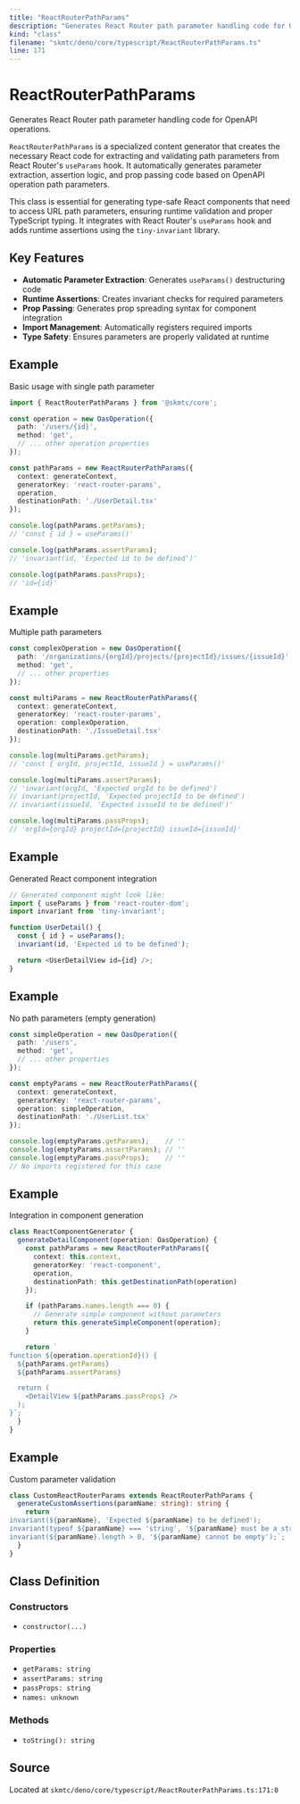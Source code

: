 ```yaml
---
title: "ReactRouterPathParams"
description: "Generates React Router path parameter handling code for OpenAPI operations."
kind: "class"
filename: "skmtc/deno/core/typescript/ReactRouterPathParams.ts"
line: 171
---
```


# ReactRouterPathParams

Generates React Router path parameter handling code for OpenAPI operations.

`ReactRouterPathParams` is a specialized content generator that creates the necessary
React code for extracting and validating path parameters from React Router's `useParams`
hook. It automatically generates parameter extraction, assertion logic, and prop passing
code based on OpenAPI operation path parameters.

This class is essential for generating type-safe React components that need to access
URL path parameters, ensuring runtime validation and proper TypeScript typing. It
integrates with React Router's `useParams` hook and adds runtime assertions using
the `tiny-invariant` library.

## Key Features

- **Automatic Parameter Extraction**: Generates `useParams()` destructuring code
- **Runtime Assertions**: Creates invariant checks for required parameters
- **Prop Passing**: Generates prop spreading syntax for component integration
- **Import Management**: Automatically registers required imports
- **Type Safety**: Ensures parameters are properly validated at runtime


## Example

Basic usage with single path parameter
```typescript
import { ReactRouterPathParams } from '@skmtc/core';

const operation = new OasOperation({
  path: '/users/{id}',
  method: 'get',
  // ... other operation properties
});

const pathParams = new ReactRouterPathParams({
  context: generateContext,
  generatorKey: 'react-router-params',
  operation,
  destinationPath: './UserDetail.tsx'
});

console.log(pathParams.getParams);
// 'const { id } = useParams()'

console.log(pathParams.assertParams);
// 'invariant(id, 'Expected id to be defined')'

console.log(pathParams.passProps);
// 'id={id}'
```


## Example

Multiple path parameters
```typescript
const complexOperation = new OasOperation({
  path: '/organizations/{orgId}/projects/{projectId}/issues/{issueId}',
  method: 'get',
  // ... other properties
});

const multiParams = new ReactRouterPathParams({
  context: generateContext,
  generatorKey: 'react-router-params',
  operation: complexOperation,
  destinationPath: './IssueDetail.tsx'
});

console.log(multiParams.getParams);
// 'const { orgId, projectId, issueId } = useParams()'

console.log(multiParams.assertParams);
// 'invariant(orgId, 'Expected orgId to be defined')
// invariant(projectId, 'Expected projectId to be defined')
// invariant(issueId, 'Expected issueId to be defined')'

console.log(multiParams.passProps);
// 'orgId={orgId} projectId={projectId} issueId={issueId}'
```


## Example

Generated React component integration
```typescript
// Generated component might look like:
import { useParams } from 'react-router-dom';
import invariant from 'tiny-invariant';

function UserDetail() {
  const { id } = useParams();
  invariant(id, 'Expected id to be defined');

  return <UserDetailView id={id} />;
}
```


## Example

No path parameters (empty generation)
```typescript
const simpleOperation = new OasOperation({
  path: '/users',
  method: 'get',
  // ... other properties
});

const emptyParams = new ReactRouterPathParams({
  context: generateContext,
  generatorKey: 'react-router-params',
  operation: simpleOperation,
  destinationPath: './UserList.tsx'
});

console.log(emptyParams.getParams);    // ''
console.log(emptyParams.assertParams); // ''
console.log(emptyParams.passProps);    // ''
// No imports registered for this case
```


## Example

Integration in component generation
```typescript
class ReactComponentGenerator {
  generateDetailComponent(operation: OasOperation) {
    const pathParams = new ReactRouterPathParams({
      context: this.context,
      generatorKey: 'react-component',
      operation,
      destinationPath: this.getDestinationPath(operation)
    });

    if (pathParams.names.length === 0) {
      // Generate simple component without parameters
      return this.generateSimpleComponent(operation);
    }

    return `
function ${operation.operationId}() {
  ${pathParams.getParams}
  ${pathParams.assertParams}

  return (
    <DetailView ${pathParams.passProps} />
  );
}`;
  }
}
```


## Example

Custom parameter validation
```typescript
class CustomReactRouterParams extends ReactRouterPathParams {
  generateCustomAssertions(paramName: string): string {
    return `
invariant(${paramName}, 'Expected ${paramName} to be defined');
invariant(typeof ${paramName} === 'string', '${paramName} must be a string');
invariant(${paramName}.length > 0, '${paramName} cannot be empty');`;
  }
}
```

## Class Definition

### Constructors

- `constructor(...)`

### Properties

- `getParams: string`
- `assertParams: string`
- `passProps: string`
- `names: unknown`

### Methods

- `toString(): string`

## Source

Located at `skmtc/deno/core/typescript/ReactRouterPathParams.ts:171:0`
